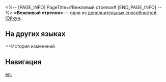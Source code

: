 <%-- [PAGE_INFO]
PageTitle=#Вежливый стрелок#
[END_PAGE_INFO] --%>
{{Навык Инфобокс
|Название         = Вежливый стрелок
|Изображение      = След Вежливый стрелок.png
|Персонаж         = Юйкун
|Тип              = Доп. способность
|Возвышение       = 2
|Длительность     = 
|Описание         = Когда на Юйкун накладываются {{Доп эффект|ослабления}}, она может избежать 1 {{Доп эффект|ослабление}}. Этот эффект может сработать повторно только через 2 хода.
|Свойство1        = 
|Масштабирование1 = 
}}
'''«Вежливый стрелок»''' — одна из [[дополнительная способность|дополнительных способностей]] [[Юйкун]].

==На других языках==
{{На других языках
|en   = Archerion
|zhs  = 襄尺
|zht  = 襄尺
|ja   = {{Rubi|襄尺|じょうせき}}
|ko   = 양보
|es   = Arquera cortés
|fr   = Archerion
|ru   = Вежливый стрелок
|th   = Archerion
|vi   = Bắn Cung
|de   = Scharfschützin
|id   = Archerion
|pt   = Aqueronte
}}

==История изменений
{{История изменений|3.5}}

==Навигация==
{{Навык Навбокс|Юйкун}}

[[en:]]
